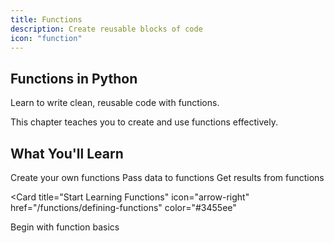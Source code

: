 ```yaml
---
title: Functions
description: Create reusable blocks of code
icon: "function"
---
```


## Functions in Python

Learn to write clean, reusable code with functions.

<Note>
  This chapter teaches you to create and use functions effectively.
</Note>

## What You'll Learn

<CardGroup cols={2}>
  <Card title="Defining Functions" icon="function" href="/functions/defining-functions">
    Create your own functions
  </Card>
  <Card title="Parameters" icon="sliders" href="/functions/parameters">
    Pass data to functions
  </Card>
  <Card title="Return Values" icon="arrow-turn-down" href="/functions/return-values">
    Get results from functions
  </Card>
</CardGroup>

<Card
  title="Start Learning Functions"
  icon="arrow-right"
  href="/functions/defining-functions"
  color="#3455ee"
>
  Begin with function basics
</Card>
